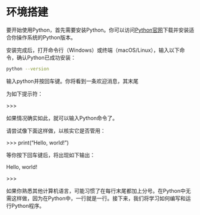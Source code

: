 # 环境搭建 {.unnumbered}
要开始使用Python，首先需要安装Python。你可以访问[Python官网](https://www.python.org/downloads/)下载并安装适合你操作系统的Python版本。

安装完成后，打开命令行（Windows）或终端（macOS/Linux），输入以下命令，确认Python已成功安装：

```bash
python --version
```

输入python并按回车键。你将看到一条欢迎消息，其末尾

为如下提示符：

\>>>

如果情况确实如此，就可以输入Python命令了。

请尝试像下面这样做，以核实它是否管用：

\>>> print("Hello, world!")

等你按下回车键后，将出现如下输出：

Hello, world!

\>>>

如果你熟悉其他计算机语言，可能习惯了在每行末尾都加上分号。在Python中无需这样做，因为在Python中，一行就是一行。接下来，我们将学习如何编写和运行Python程序。